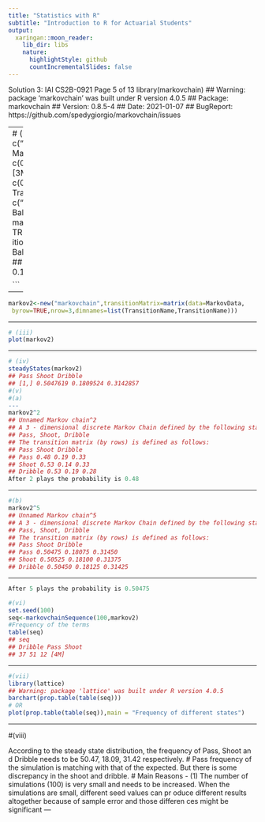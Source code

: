 ```yaml
---
title: "Statistics with R"
subtitle: "Introduction to R for Actuarial Students"
output:
  xaringan::moon_reader:
    lib_dir: libs
    nature:
      highlightStyle: github
      countIncrementalSlides: false
---
```



Solution 3:
IAI CS2B-0921
Page 5 of 13
library(markovchain)
## Warning: package 'markovchain' was built under R version 4.0.5
## Package: markovchain
## Version: 0.8.5-4
## Date: 2021-01-07
## BugReport: https://github.com/spedygiorgio/markovchain/issues

---
# (i)
TransitionName<-c("Pass","Shoot","Dribble")
MarkovData<-c(0.5,0.1,0.4,0.7,0.2,0.1,0.4,0.3,0.3) [3M]
# (ii)
MarkovData<-c(0.5,0.1,0.4,0.7,0.2,0.1,0.4,0.3,0.3)
TransitionName<-c("Pass","Shoot","Dribble") [1M]
BallTransition<-matrix(MarkovData,nrow = 3,byrow = TRUE,dimnames = list(Trans
itionName,TransitionName))
BallTransition
## Pass Shoot Dribble
## Pass 0.5 0.1 0.4
## Shoot 0.7 0.2 0.1
## Dribble 0.4 0.3 0.3

```
---

```r
markov2<-new("markovchain",transitionMatrix=matrix(data=MarkovData,
 byrow=TRUE,nrow=3,dimnames=list(TransitionName,TransitionName)))
```
---

```r
# (iii)
plot(markov2) 
```
---

```r
# (iv)
steadyStates(markov2)
## Pass Shoot Dribble
## [1,] 0.5047619 0.1809524 0.3142857
#(v)
#(a)
---
markov2^2
## Unnamed Markov chain^2 
## A 3 - dimensional discrete Markov Chain defined by the following states: 
## Pass, Shoot, Dribble 
## The transition matrix (by rows) is defined as follows: 
## Pass Shoot Dribble
## Pass 0.48 0.19 0.33
## Shoot 0.53 0.14 0.33
## Dribble 0.53 0.19 0.28
After 2 plays the probability is 0.48
```
---

```r
#(b)
markov2^5
## Unnamed Markov chain^5 
## A 3 - dimensional discrete Markov Chain defined by the following states: 
## Pass, Shoot, Dribble 
## The transition matrix (by rows) is defined as follows: 
## Pass Shoot Dribble
## Pass 0.50475 0.18075 0.31450
## Shoot 0.50525 0.18100 0.31375
## Dribble 0.50450 0.18125 0.31425
```
---

```r
After 5 plays the probability is 0.50475

#(vi)
set.seed(100)
seq<-markovchainSequence(100,markov2)
#Frequency of the terms
table(seq)
## seq
## Dribble Pass Shoot 
## 37 51 12 [4M]
```
---

```r
#(vii)
library(lattice)
## Warning: package 'lattice' was built under R version 4.0.5
barchart(prop.table(table(seq)))
# OR
plot(prop.table(table(seq)),main = "Frequency of different states")
```

---


#(viii) 

According to the steady state distribution, the frequency of Pass, Shoot an
d Dribble needs to be 50.47, 18.09, 31.42 respectively. 
# Pass frequency of the simulation is matching with that of the expected. But 
there is some discrepancy in the shoot and dribble.
# Main Reasons - (1) The number of simulations (100) is very small and needs 
to be increased. When the simulations are small, different seed values can pr
oduce different results altogether because of sample error and those differen
ces might be significant
--- 